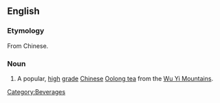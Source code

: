 ==English==

===Etymology===
From Chinese.

===Noun===
{{en-noun}}

# A popular, [[high]] [[grade]] [[Chinese]] [[Oolong tea]] from the [[w:Wu Yi Mountains|Wu Yi Mountains]].

[[Category:Beverages]]